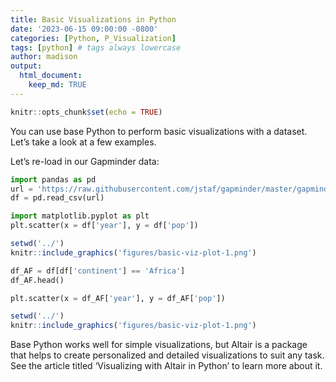 ```yaml
---
title: Basic Visualizations in Python
date: '2023-06-15 09:00:00 -0800'
categories: [Python, P_Visualization]
tags: [python] # tags always lowercase
author: madison
output: 
  html_document:
    keep_md: TRUE
---
```


```r
knitr::opts_chunk$set(echo = TRUE)
```

You can use base Python to perform basic visualizations with a dataset. Let's take a look at a few examples.

Let’s re-load in our Gapminder data:

```python
import pandas as pd
url = 'https://raw.githubusercontent.com/jstaf/gapminder/master/gapminder/gapminder.csv'
df = pd.read_csv(url)
```

```python
import matplotlib.pyplot as plt
plt.scatter(x = df['year'], y = df['pop'])
```

```r
setwd('../')
knitr::include_graphics('figures/basic-viz-plot-1.png')
```


```python
df_AF = df[df['continent'] == 'Africa']
df_AF.head()
```
```python
plt.scatter(x = df_AF['year'], y = df_AF['pop'])
```

```r
setwd('../')
knitr::include_graphics('figures/basic-viz-plot-1.png')
```


Base Python works well for simple visualizations, but Altair is a package that helps to create personalized and detailed visualizations to suit any task. See the article titled 'Visualizing with Altair in Python' to learn more about it.
